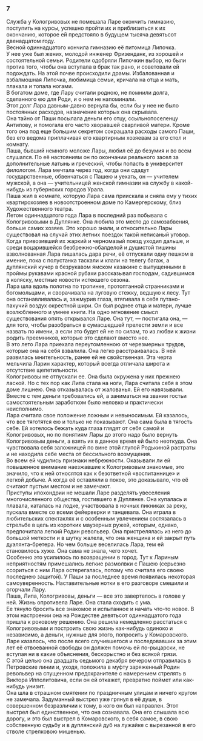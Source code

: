 ### 7 {-}

Служба у Кологривовых не помешала Ларе окончить гимназию, поступить на курсы, успешно пройти их и приблизиться к их окончанию, которое ей предстояло в будущем тысяча девятьсот двенадцатом году.<br/> Весной одиннадцатого кончила гимназию её питомица Липочка.<br/> У нее уже был жених, молодой инженер Фризенданк, из хорошей и состоятельной семьи. Родители одобряли Липочкин выбор, но были против того, чтобы она вступала в брак так рано, и советовали ей подождать. На этой почве происходили драмы. Избалованная и взбалмошная Липочка, любимица семьи, кричала на отца и мать, плакала и топала ногами.<br/> В богатом доме, где Лару считали родною, не помнили долга, сделанного ею для Роди, и о нем не напоминали.<br/> Этот долг Лара давным-давно вернула бы, если бы у нее не было постоянных расходов, назначение которых она скрывала.<br/> Она тайно от Паши посылала деньги его отцу, ссыльнопоселенцу Антипову, и помогала его часто хворавшей сварливой матери. Кроме того она под еще большим секретом сокращала расходы самого Паши, без его ведома приплачивая его квартирным хозяевам за его стол и комнату.<br/> Паша, бывший немного моложе Лары, любил её до безумия и во всем слушался. По её настояниям он по окончании реального засел за дополнительные латынь и греческий, чтобы попасть в университет филологом. Лара мечтала через год, когда они сдадут государственные, обвенчаться с Пашею и уехать, он — учителем мужской, а она — учительницей женской гимназии на службу в какой-нибудь из губернских городов Урала.<br/> Паша жил в комнате, которую Лара сама приискала и сняла ему у тихих квартирохозяев в новоотстроенном доме по Камергерскому, близ Художественного театра.<br/> Летом одиннадцатого года Лара в последний раз побывала с Кологривовыми в Дуплянке. Она любила это место до самозабвения, больше самих хозяев. Это хорошо знали, и относительно Лары существовал на случай этих летних поездок такой неписаный уговор. Когда привозивший их жаркий и черномазый поезд уходил дальше, и среди воцарившейся безбрежно-обалделой и душистой тишины взволнованная Лара лишалась дара речи, её отпускали одну пешком в имение, пока с полустанка таскали и клали на телегу багаж, а дуплянский кучер в безрукавом ямском казакине с выпущенными в проймы рукавами красной рубахи рассказывал господам, садившимся в коляску, местные новости истекшего сезона.<br/> Лара шла вдоль полотна по тропинке, протоптанной странниками и богомольцами, и сворачивала на луговую стежку, ведшую к лесу. Тут она останавливалась и, зажмурив глаза, втягивала в себя путано-пахучий воздух окрестной шири. Он был роднее отца и матери, лучше возлюбленного и умнее книги. На одно мгновение смысл существования опять открывался Ларе. Она тут, — постигала она, — для того, чтобы разобраться в сумасшедшей прелести земли и все назвать по имени, а если это будет ей не по силам, то из любви к жизни родить преемников, которые это сделают вместо нее.<br/> В это лето Лара приехала переутомленною от черезмерных трудов, которые она на себя взвалила. Она легко расстраивалась. В ней развилась мнительность, ранее ей не свойственная. Эта черта мельчила Ларин характер, который всегда отличала широта и отсутствие щепетильности.<br/> Кологривовы не отпускали ее. Она была окружена у них прежнею лаской. Но с тех пор как Липа стала на ноги, Лара считала себя в этом доме лишнею. Она отказывалась от жалованья. Ей его навязывали. Вместе с тем деньги требовались ей, а заниматься на звании гостьи самостоятельным заработком было неловко и практически неисполнимо.<br/> Лара считала свое положение ложным и невыносимым. Ей казалось, что все тяготятся ею и только не показывают. Она сама была в тягость себе. Ей хотелось бежать куда глаза глядят от себя самой и Кологривовых, но по понятиям Лары до этого надо было вернуть Кологривовым деньги, а взять их в данное время ей было неоткуда. Она чувствовала себя заложницей по вине этой глупой Родькиной растраты и не находила себе места от бессильного возмущения.<br/> Во всем ей чудились признаки небрежности. Оказывали ли ей повышенное внимание наезжавшие к Кологривовым знакомые, это значило, что к ней относятся как к безответной «воспитаннице» и легкой добыче. А когда её оставляли в покое, это доказывало, что её считают пустым местом и не замечают.<br/> Приступы ипохондрии не мешали Ларе разделять увеселения многочисленного общества, гостившего в Дуплянке. Она купалась и плавала, каталась на лодке, участвовала в ночных пикниках за реку, пускала вместе со всеми фейерверки и танцевала. Она играла в любительских спектаклях и с особенным увлечением состязалась в стрельбе в цель из коротких маузерных ружей, которым, однако, предпочитала легкий Родин револьвер. Она пристрелялась из него до большой меткости и в шутку жалела, что она женщина и ей закрыт путь дуэлянта-бретера. Но чем больше веселилась Лара, тем ей становилось хуже. Она сама не знала, чего хочет.<br/> Особенно это усилилось по возвращении в город. Тут к Лариным неприятностям примешались легкие размолвки с Пашею (серьезно ссориться с ним Лара остерегалась, потому что считала его своею последнею защитой). У Паши за последнее время появилась некоторая самоуверенность. Наставительные нотки в его разговоре смешили и огорчали Лару.<br/> Паша, Липа, Кологривовы, деньги — все это завертелось в голове у ней. Жизнь опротивела Ларе. Она стала сходить с ума.<br/> Ее тянуло бросить все знакомое и испытанное и начать что-то новое. В этом настроении она на Рождестве девятьсот одиннадцатого года пришла к роковому решению. Она решила немедленно расстаться с Кологривовыми и построить свою жизнь как-нибудь одиноко и независимо, а деньги, нужные для этого, попросить у Комаровского. Ларе казалось, что после всего случившегося и последовавших за этим лет её отвоеванной свободы он должен помочь ей по-рыцарски, не вступая ни в какие объяснения, бескорыстно и без всякой грязи.<br/> С этой целью она двадцать седьмого декабря вечером отправилась в Петровские линии и, уходя, положила в муфту заряженный Родин револьвер на спущенном предохранителе с намерением стрелять в Виктора Ипполитовича, если он ей откажет, превратно поймет или как-нибудь унизит.<br/> Она шла в страшном смятении по праздничным улицам и ничего кругом не замечала. Задуманный выстрел уже грянул в её душе, в совершенном безразличии к тому, в кого он был направлен. Этот выстрел был единственное, что она сознавала. Она его слышала всю дорогу, и это был выстрел в Комаровского, в себя самое, в свою собственную судьбу и в дуплянский дуб на лужайке с вырезанной в его стволе стрелковою мишенью.

